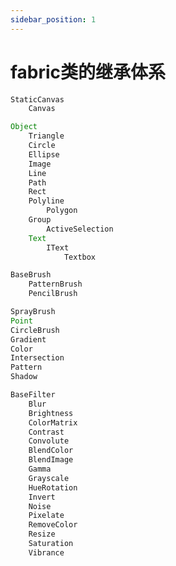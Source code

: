 ```yaml
---
sidebar_position: 1
---
```


# fabric类的继承体系

```js
StaticCanvas
    Canvas

Object
    Triangle
    Circle
    Ellipse
    Image
    Line
    Path
    Rect
    Polyline
        Polygon
    Group
        ActiveSelection
    Text
        IText
            Textbox

BaseBrush
    PatternBrush
    PencilBrush

SprayBrush
Point
CircleBrush
Gradient
Color
Intersection
Pattern
Shadow

BaseFilter
    Blur
    Brightness
    ColorMatrix
    Contrast
    Convolute
    BlendColor
    BlendImage
    Gamma
    Grayscale
    HueRotation
    Invert
    Noise
    Pixelate
    RemoveColor
    Resize
    Saturation
    Vibrance
```

